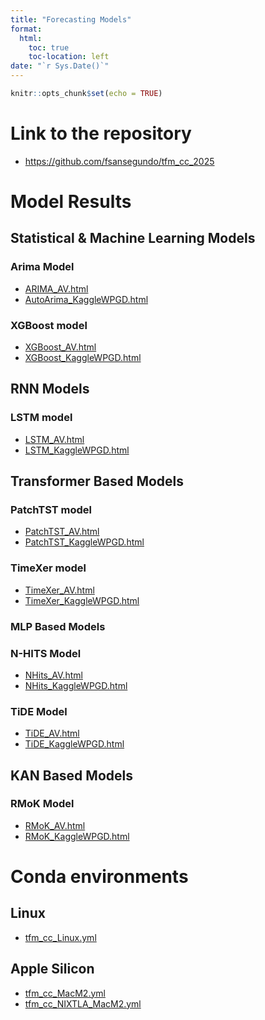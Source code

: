 ```yaml
---
title: "Forecasting Models"
format:
  html:
    toc: true
    toc-location: left
date: "`r Sys.Date()`"
---
```


```r
knitr::opts_chunk$set(echo = TRUE)
```

# Link to the repository 

+ [https://github.com/fsansegundo/tfm_cc_2025](https://github.com/fsansegundo/tfm_cc_2025)

# Model Results

## Statistical & Machine Learning Models 

### Arima Model

+ [ARIMA_AV.html](./models/Arima/AutoArima_AV)
+ [AutoArima_KaggleWPGD.html](./models/Arima/AutoArima_KaggleWPGD.html)


### XGBoost model

+ [XGBoost_AV.html](./models/XGBoost/XGBoost_AV.html)
+ [XGBoost_KaggleWPGD.html](./models/XGBoost/XGBoost_KaggleWPGD.html)

## RNN Models

### LSTM model

+ [LSTM_AV.html](./models/LSTM/LSTM_AV.html)
+ [LSTM_KaggleWPGD.html](./models/LSTM/LSTM_KaggleWPGD.html)


## Transformer Based Models

### PatchTST model

+ [PatchTST_AV.html](./models/PatchTST/PatchTST_AV.html)
+ [PatchTST_KaggleWPGD.html](./models/PatchTST/PatchTST_KaggleWPGD.html)

### TimeXer model

+ [TimeXer_AV.html](./models/TimeXer/TimeXer_AV.html)
+ [TimeXer_KaggleWPGD.html](./models/TimeXer/TimeXer_KaggleWPGD.html)


### MLP Based Models

### N-HITS Model

+ [NHits_AV.html](./models/NHITS/NHits_AV.html)
+ [NHits_KaggleWPGD.html](./models/NHITS/NHits_KaggleWPGD.html)


### TiDE Model

+ [TiDE_AV.html](./models/TIDE/TiDE_AV.html)
+ [TiDE_KaggleWPGD.html](./models/TIDE/TiDE_KaggleWPGD.html)


## KAN Based Models

### RMoK Model

+ [RMoK_AV.html](./models/RMoK/RMoK_AV.html)
+ [RMoK_KaggleWPGD.html](./models/RMoK/RMoK_KaggleWPGD.html)


# Conda environments

## Linux


+ [tfm_cc_Linux.yml](./environments/tfm_cc_Linux.yml)

## Apple Silicon

+ [tfm_cc_MacM2.yml](./environments/tfm_cc_MacM2.yml)
+ [tfm_cc_NIXTLA_MacM2.yml](./environments/tfm_cc_NIXTLA_MacM2.yml)






